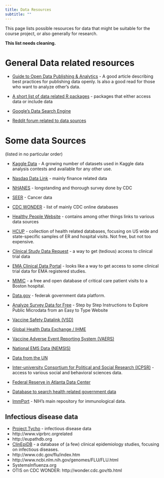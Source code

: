 ```yaml
---
title: Data Resources
subtitle: ""
---
```


This page lists possible resources for data that might be suitable for the course project, or also generally for research.


__This list needs cleaning.__


# General Data related resources

* [Guide to Open Data Publishing & Analytics](http://blog.kaggle.com/2016/10/21/a-guide-to-open-data-publishing-analytics/) - A good article describing best practices for publishing data openly. Is also a good read for those who want to analyze other's data.

* [A short list of data related R packages](https://rviews.rstudio.com/2017/11/01/r-data-packages/) - packages that either access data or include data

* [Google's Data Search Engine](https://toolbox.google.com/datasetsearch)

* [Reddit forum related to data sources](https://www.reddit.com/r/datasets/)


# Some data Sources
(listed in no particular order)

* [Kaggle Data](https://www.kaggle.com/datasets) - A growing number of datasets used in Kaggle data analysis contests and available for any other use.

* [Nasdaq Data Link](https://data.nasdaq.com/) - mainly finance related data

* [NHANES](http://www.cdc.gov/nchs/nhanes.htm) - longstanding and thorough survey done by CDC

* [SEER](http://seer.cancer.gov/) - Cancer data

* [CDC WONDER](http://wonder.cdc.gov/) - list of mainly CDC online databases

* [Healthy People Website](https://health.gov/healthypeople) - contains among other things links to various data sources

* [HCUP](https://www.hcup-us.ahrq.gov/)  - collection of health related databases, focusing on US wide and state-specific samples of ER and hospital visits. Not free, but not too expensive.

* [Clinical Study Data Request](https://www.clinicalstudydatarequest.com/) - a way to get (tedious) access to clinical trial data

* [EMA Clinical Data Portal](https://clinicaldata.ema.europa.eu/web/cdp/home) - looks like a way to get access to some clinical trial data for EMA registered studies.

* [MIMIC](https://mimic.physionet.org/) - a free and open database of critical care patient visits to a Boston hospital.

* [Data.gov](http://www.data.gov/) - federak government data platform.

* [Analyze Survey Data for Free](http://asdfree.com/) - Step by Step Instructions to Explore Public Microdata from an Easy to Type Website

* [Vaccine Safety Datalink (VSD)](https://www.cdc.gov/vaccinesafety/ensuringsafety/monitoring/vsd/accessing-data.html)

* [Global Health Data Exchange / IHME](http://ghdx.healthdata.org/)

* [Vaccine Adverse Event Reporting System (VAERS)](https://vaers.hhs.gov/)

* [National EMS Data (NEMSIS)](https://nemsis.org/)

* [Data from the UN](http://data.un.org/)

* [Inter-university Consortium for Political and Social Research (ICPSR)](http://www.icpsr.umich.edu/) - access to various social and behavioral sciences data.

* [Federal Reserve in Atlanta Data Center](http://acrdc.gsu.edu/index.html)

* [Database to search health related government data](https://www.healthdata.gov/)

* [ImmPort](https://immport.niaid.nih.gov) - NIH's main repository for immunological data.



## Infectious disease data

* [Project Tycho](https://www.tycho.pitt.edu/) - infectious disease data
* http://www.viprbrc.orgrelated 
* http://eupathdb.org
* [ClinEpiDB](https://clinepidb.org) - a database of (a few) clinical epidemiology studies, focusing on infectious diseases. 
*	http://www.cdc.gov/flu/index.htm
*	http://www.ncbi.nlm.nih.gov/genomes/FLU/FLU.html
*	SystemsInfluenza.org
*	OTIS on CDC WONDER: http://wonder.cdc.gov/tb.html



